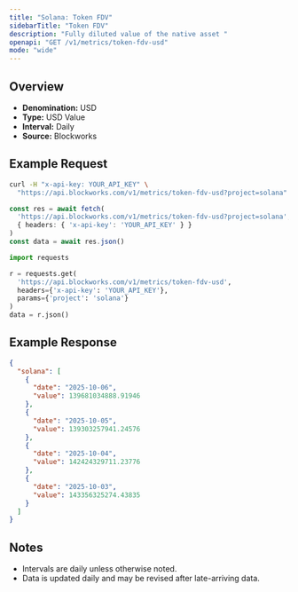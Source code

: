 ```yaml
---
title: "Solana: Token FDV"
sidebarTitle: "Token FDV"
description: "Fully diluted value of the native asset "
openapi: "GET /v1/metrics/token-fdv-usd"
mode: "wide"
---
```


## Overview

- **Denomination:** USD
- **Type:** USD Value
- **Interval:** Daily
- **Source:** Blockworks

## Example Request

<CodeGroup>

```bash cURL
curl -H "x-api-key: YOUR_API_KEY" \
  "https://api.blockworks.com/v1/metrics/token-fdv-usd?project=solana"
```

```typescript TypeScript
const res = await fetch(
  'https://api.blockworks.com/v1/metrics/token-fdv-usd?project=solana',
  { headers: { 'x-api-key': 'YOUR_API_KEY' } }
)
const data = await res.json()
```

```python Python
import requests

r = requests.get(
  'https://api.blockworks.com/v1/metrics/token-fdv-usd',
  headers={'x-api-key': 'YOUR_API_KEY'},
  params={'project': 'solana'}
)
data = r.json()
```

</CodeGroup>

## Example Response

```json
{
  "solana": [
    {
      "date": "2025-10-06",
      "value": 139681034888.91946
    },
    {
      "date": "2025-10-05",
      "value": 139303257941.24576
    },
    {
      "date": "2025-10-04",
      "value": 142424329711.23776
    },
    {
      "date": "2025-10-03",
      "value": 143356325274.43835
    }
  ]
}
```

## Notes
- Intervals are daily unless otherwise noted.
- Data is updated daily and may be revised after late-arriving data.
